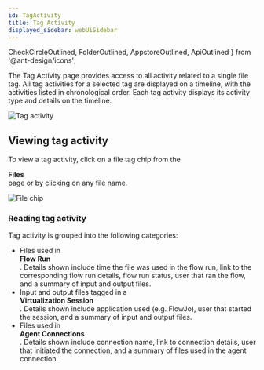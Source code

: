 ```yaml
---
id: TagActivity
title: Tag Activity
displayed_sidebar: webUiSidebar
---
```


  CheckCircleOutlined,
  FolderOutlined,
  AppstoreOutlined,
  ApiOutlined
} from '@ant-design/icons';


The Tag Activity page provides access to all activity related to a single file tag. All tag activities for a selected tag are displayed on a timeline, with the activities listed in chronological order.
Each tag activity displays its activity type and details on the timeline.

![Tag activity](https://github.com/user-attachments/assets/2678f7fd-0e91-40cd-9ca0-7d5cc265196b)

## Viewing tag activity

To view a tag activity, click on a file tag chip from the <div className="button darkblue_button"><FolderOutlined /> **Files**</div> page or by clicking on any file name. 

![File chip](https://github.com/user-attachments/assets/dd53b89c-a99b-41ae-932e-891d5b35d5cd)

### Reading tag activity

Tag activity is grouped into the following categories:

- Files used in <div className="button darkblue_button"><CheckCircleOutlined /> **Flow Run**</div>. Details shown include time the file was used in the flow run, link to the corresponding flow run details, flow run status, user that ran the flow, and a summary of input and output files.
- Input and output files tagged in a <div className="button darkblue_button"><AppstoreOutlined /> **Virtualization Session**</div>. Details shown include application used (e.g. FlowJo), user that started the session, and a summary of input and output files.
- Files used in <div className="button darkblue_button"><ApiOutlined /> **Agent Connections**</div>. Details shown include connection name, link to connection details, user that initiated the connection, and a summary of files used in the agent connection.
